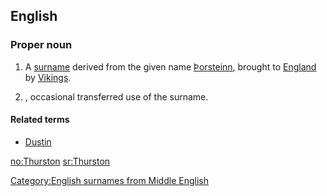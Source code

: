 ==English==

===Proper noun===
{{en-proper noun}}

# A [[surname]] derived from the {{etyl|non}} given name [[Þorsteinn]], brought to [[England]] by [[Viking]]s.
# {{given name|male|from=surnames}}, occasional transferred use of the surname.

====Related terms====
* [[Dustin]]

[[Category:English surnames from Middle English]]

[[no:Thurston]]
[[sr:Thurston]]